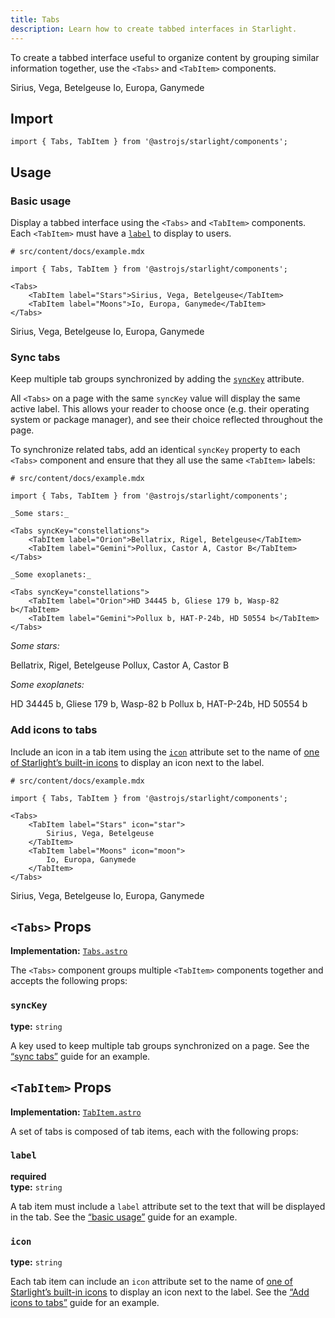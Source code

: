 ```yaml
---
title: Tabs
description: Learn how to create tabbed interfaces in Starlight.
---
```



To create a tabbed interface useful to organize content by grouping similar information together, use the `<Tabs>` and `<TabItem>` components.


<Preview>

<Tabs slot="preview">
	<TabItem label="Stars">Sirius, Vega, Betelgeuse</TabItem>
	<TabItem label="Moons">Io, Europa, Ganymede</TabItem>
</Tabs>

</Preview>

## Import

```tsx
import { Tabs, TabItem } from '@astrojs/starlight/components';
```

## Usage

### Basic usage

Display a tabbed interface using the `<Tabs>` and `<TabItem>` components.
Each `<TabItem>` must have a [`label`](#label) to display to users.

<Preview>

```mdx
# src/content/docs/example.mdx

import { Tabs, TabItem } from '@astrojs/starlight/components';

<Tabs>
	<TabItem label="Stars">Sirius, Vega, Betelgeuse</TabItem>
	<TabItem label="Moons">Io, Europa, Ganymede</TabItem>
</Tabs>
```

<Tabs slot="preview">
	<TabItem label="Stars">Sirius, Vega, Betelgeuse</TabItem>
	<TabItem label="Moons">Io, Europa, Ganymede</TabItem>
</Tabs>

</Preview>

### Sync tabs

Keep multiple tab groups synchronized by adding the [`syncKey`](#synckey) attribute.

All `<Tabs>` on a page with the same `syncKey` value will display the same active label.
This allows your reader to choose once (e.g. their operating system or package manager), and see their choice reflected throughout the page.

To synchronize related tabs, add an identical `syncKey` property to each `<Tabs>` component and ensure that they all use the same `<TabItem>` labels:

<Preview>

```mdx
# src/content/docs/example.mdx

import { Tabs, TabItem } from '@astrojs/starlight/components';

_Some stars:_

<Tabs syncKey="constellations">
	<TabItem label="Orion">Bellatrix, Rigel, Betelgeuse</TabItem>
	<TabItem label="Gemini">Pollux, Castor A, Castor B</TabItem>
</Tabs>

_Some exoplanets:_

<Tabs syncKey="constellations">
	<TabItem label="Orion">HD 34445 b, Gliese 179 b, Wasp-82 b</TabItem>
	<TabItem label="Gemini">Pollux b, HAT-P-24b, HD 50554 b</TabItem>
</Tabs>
```

<Fragment slot="preview">

_Some stars:_

<Tabs syncKey="constellations">
	<TabItem label="Orion">Bellatrix, Rigel, Betelgeuse</TabItem>
	<TabItem label="Gemini">Pollux, Castor A, Castor B</TabItem>
</Tabs>

_Some exoplanets:_

<Tabs syncKey="constellations">
	<TabItem label="Orion">HD 34445 b, Gliese 179 b, Wasp-82 b</TabItem>
	<TabItem label="Gemini">Pollux b, HAT-P-24b, HD 50554 b</TabItem>
</Tabs>

</Fragment>

</Preview>

### Add icons to tabs

Include an icon in a tab item using the [`icon`](#icon) attribute set to the name of [one of Starlight’s built-in icons](/components/icon/#all-icons) to display an icon next to the label.

<Preview>

```mdx
# src/content/docs/example.mdx

import { Tabs, TabItem } from '@astrojs/starlight/components';

<Tabs>
	<TabItem label="Stars" icon="star">
		Sirius, Vega, Betelgeuse
	</TabItem>
	<TabItem label="Moons" icon="moon">
		Io, Europa, Ganymede
	</TabItem>
</Tabs>
```

<Tabs slot="preview">
	<TabItem label="Stars" icon="star">
		Sirius, Vega, Betelgeuse
	</TabItem>
	<TabItem label="Moons" icon="moon">
		Io, Europa, Ganymede
	</TabItem>
</Tabs>

</Preview>

## `<Tabs>` Props

**Implementation:** [`Tabs.astro`](https://github.com/withastro/starlight/blob/main/packages/starlight/user-components/Tabs.astro)

The `<Tabs>` component groups multiple `<TabItem>` components together and accepts the following props:

### `syncKey`

**type:** `string`

A key used to keep multiple tab groups synchronized on a page.
See the [“sync tabs”](#sync-tabs) guide for an example.

## `<TabItem>` Props

**Implementation:** [`TabItem.astro`](https://github.com/withastro/starlight/blob/main/packages/starlight/user-components/TabItem.astro)

A set of tabs is composed of tab items, each with the following props:

### `label`

**required**  
**type:** `string`

A tab item must include a `label` attribute set to the text that will be displayed in the tab.
See the [“basic usage”](#basic-usage) guide for an example.

### `icon`

**type:** `string`

Each tab item can include an `icon` attribute set to the name of [one of Starlight’s built-in icons](/components/icon/#all-icons) to display an icon next to the label.
See the [“Add icons to tabs”](#add-icons-to-tabs) guide for an example.
